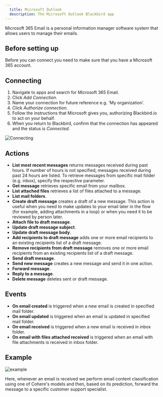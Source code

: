 ```yaml
---
  title: Microsoft Outlook
  description: The Microsoft Outlook Blackbird app
---
```


<LinkCard title="View on Github" target="_blank" href="https://github.com/bb-io/MicrosoftOutlook" icon="github" />

Microsoft 365 Email is a personal information manager software system that allows users to manage their emails.

## Before setting up

Before you can connect you need to make sure that you have a Microsoft 365 account.

## Connecting

1. Navigate to apps and search for Microsoft 365 Email.
2. Click _Add Connection_.
3. Name your connection for future reference e.g. 'My organization'.
4. Click _Authorize connection_.
5. Follow the instructions that Microsoft gives you, authorizing Blackbird.io to act on your behalf. 
6. When you return to Blackbird, confirm that the connection has appeared and the status is _Connected_.

![Connecting](https://raw.githubusercontent.com/bb-io/MicrosoftOutlook/main/image/README/connecting.png)

## Actions

- **List most recent messages** returns messages received during past hours. If number of hours is not specified, messages received during past 24 hours are listed. To retrieve messages from specific mail folder (e.g. inbox), specify the respective parameter.
- **Get message** retrieves specific email from your mailbox.
- **List attached files** retrieves a list of files attached to a message.
- **List mail folders**.
- **Create draft message** creates a draft of a new message. This action is useful when you need to make updates to your email later in the flow (for example, adding attachments in a loop) or when you need it to be reviewed by person later.
- **Attach file to draft message**.
- **Update draft message subject**.
- **Update draft message body**.
- **Add recipients to draft message** adds one or more email recipients to an existing recipients list of a draft message.
- **Remove recipients from draft message** removes one or more email recipients from an existing recipients list of a draft message.
- **Send draft message**.
- **Send new message** creates a new message and send it in one action.
- **Forward message**.
- **Reply to a message**.
- **Delete message** deletes sent or draft message.

## Events

- **On email created** is triggered when a new email is created in specified mail folder.
- **On email updated** is triggered when an email is updated in specified mail folder.
- **On email received** is triggered when a new email is received in inbox folder.
- **On email with files attached received** is triggered when an email with file attachments is received in inbox folder.

## Example

![example](https://raw.githubusercontent.com/bb-io/MicrosoftOutlook/main/image/README/example.png)

Here, whenever an email is received we perform email content classification using one of Cohere's models and then, based on its prediction, forward the message to a specific customer support specialist.

